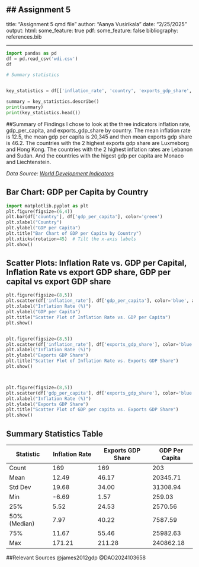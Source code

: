 ## Assignment 5
---
title: "Assignment 5 qmd file"
author: "Aanya Vusirikala"
date: "2/25/2025"
output:
    html:
        some_feature: true
    pdf:
        some_feature: false
bibliography: references.bib

---


```python

import pandas as pd
df = pd.read_csv('wdi.csv')
df

# Summary statistics


key_statistics = df[['inflation_rate', 'country', 'exports_gdp_share', 'gdp_per_capita']]

summary = key_statistics.describe()
print(summary)
print(key_statistics.head())


```

##Summary of Findings
I chose to look at the three indicators inflation rate, gdp_per_capita, and exports_gdp_share by country. The mean inflation rate is 12.5, the mean gdp per capita is 20,345 and then mean exports gdp share is 46.2. The countries with the 2 highest exports gdp share are Luxmeborg and Hong Kong. The countries with the 2 highest inflation rates are Lebanon and Sudan. And the countries with the higest gdp per capita are Monaco and Liechtenstein.

*Data Source: [World Development Indicators](https://github.com/danilofreire/qtm350/blob/main/assignments/wdi.csv)*


## Bar Chart: GDP per Capita by Country {#fig:gdp-bar-chart}  

```python

import matplotlib.pyplot as plt
plt.figure(figsize=(6,4))
plt.bar(df['country'], df['gdp_per_capita'], color='green')
plt.xlabel("Country")
plt.ylabel("GDP per Capita")
plt.title("Bar Chart of GDP per Capita by Country")
plt.xticks(rotation=45)  # Tilt the x-axis labels
plt.show()

```

## Scatter Plots: Inflation Rate vs. GDP per Capital, Inflation Rate vs export GDP share, GDP per capital vs export GDP share {#fig:scatters}  

```python
plt.figure(figsize=(8,5))
plt.scatter(df['inflation_rate'], df['gdp_per_capita'], color='blue', alpha=0.7)
plt.xlabel("Inflation Rate (%)")
plt.ylabel("GDP per Capita")
plt.title("Scatter Plot of Inflation Rate vs. GDP per Capita")
plt.show()


plt.figure(figsize=(8,5))
plt.scatter(df['inflation_rate'], df['exports_gdp_share'], color='blue', alpha=0.7)
plt.xlabel("Inflation Rate (%)")
plt.ylabel("Exports GDP Share")
plt.title("Scatter Plot of Inflation Rate vs. Exports GDP Share")
plt.show()



plt.figure(figsize=(8,5))
plt.scatter(df['gdp_per_capita'], df['exports_gdp_share'], color='blue', alpha=0.7)
plt.xlabel("Inflation Rate (%)")
plt.ylabel("Exports GDP Share")
plt.title("Scatter Plot of GDP per capita vs. Exports GDP Share")
plt.show()

```

## Summary Statistics Table {#tab:summary-statistics}
| Statistic       | Inflation Rate | Exports GDP Share | GDP Per Capita |
|---------------|----------------|-------------------|---------------|
| Count         | 169            | 169               | 203           |
| Mean          | 12.49          | 46.17             | 20345.71      |
| Std Dev       | 19.68          | 34.00             | 31308.94      |
| Min           | -6.69          | 1.57              | 259.03        |
| 25%           | 5.52           | 24.53             | 2570.56       |
| 50% (Median)  | 7.97           | 40.22             | 7587.59       |
| 75%           | 11.67          | 55.46             | 25982.63      |
| Max           | 171.21         | 211.28            | 240862.18     |



##Relevant Sources
@james2012gdp
@DAO2024103658

